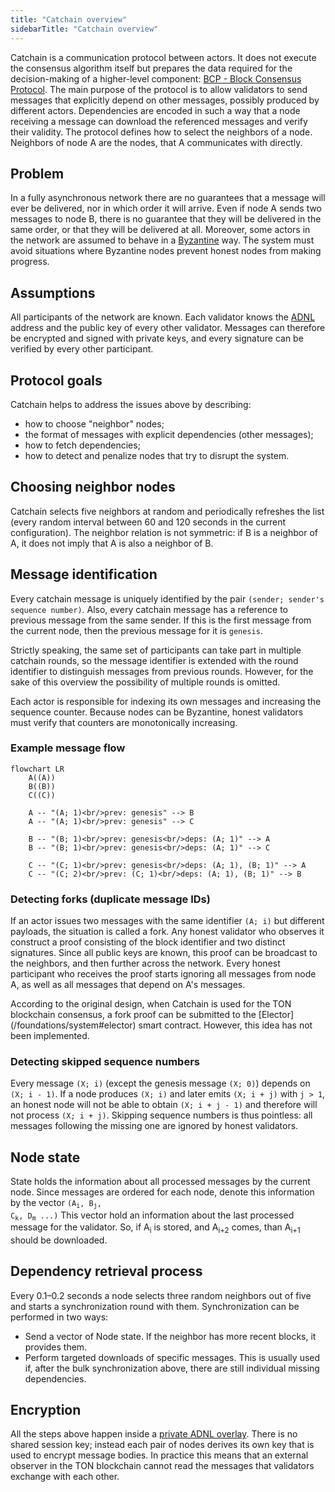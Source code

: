 ```yaml
---
title: "Catchain overview"
sidebarTitle: "Catchain overview"
---
```



Catchain is a communication protocol between actors. It does not execute the consensus algorithm itself but prepares the data required for the decision-making of a higher-level component: [BCP - Block Consensus Protocol](/foundations/consensus/bcp-overview). The main purpose of the protocol is to allow validators to send messages that explicitly depend on other messages, possibly produced by different actors. Dependencies are encoded in such a way that a node receiving a message can download the referenced messages and verify their validity. The protocol defines how to select the neighbors of a node. Neighbors of node A are the nodes, that A communicates with directly.

## Problem

In a fully asynchronous network there are no guarantees that a message will ever be delivered, nor in which order it will arrive. Even if node A sends two messages to node B, there is no guarantee that they will be delivered in the same order, or that they will be delivered at all. Moreover, some actors in the network are assumed to behave in a [Byzantine](https://en.wikipedia.org/wiki/Byzantine_fault) way. The system must avoid situations where Byzantine nodes prevent honest nodes from making progress.

## Assumptions

All participants of the network are known. Each validator knows the [ADNL](/foundations/network/adnl) address and the public key of every other validator. Messages can therefore be encrypted and signed with private keys, and every signature can be verified by every other participant.

## Protocol goals

Catchain helps to address the issues above by describing:

- how to choose "neighbor" nodes;
- the format of messages with explicit dependencies (other messages);
- how to fetch dependencies;
- how to detect and penalize nodes that try to disrupt the system.

## Choosing neighbor nodes

Catchain selects five neighbors at random and periodically refreshes the list (every random interval between 60 and 120 seconds in the current configuration). The neighbor relation is not symmetric: if B is a neighbor of A, it does not imply that A is also a neighbor of B.

## Message identification

Every catchain message is uniquely identified by the pair `(sender; sender's sequence number)`.
Also, every catchain message has a reference to previous message from the same sender.
If this is the first message from the current node, then the previous message for it is `genesis`.

<Aside type="note">
  Strictly speaking, the same set of participants can take part in multiple catchain rounds, so the message identifier is extended with the round identifier to distinguish messages from previous rounds. However, for the sake of this overview the possibility of multiple rounds is omitted.
</Aside>

Each actor is responsible for indexing its own messages and increasing the sequence counter. Because nodes can be Byzantine, honest validators must verify that counters are monotonically increasing.

### Example message flow

```mermaid
flowchart LR
    A((A))
    B((B))
    C((C))

    A -- "(A; 1)<br/>prev: genesis" --> B
    A -- "(A; 1)<br/>prev: genesis" --> C

    B -- "(B; 1)<br/>prev: genesis<br/>deps: (A; 1)" --> A
    B -- "(B; 1)<br/>prev: genesis<br/>deps: (A; 1)" --> C

    C -- "(C; 1)<br/>prev: genesis<br/>deps: (A; 1), (B; 1)" --> A
    C -- "(C; 2)<br/>prev: (C; 1)<br/>deps: (A; 1), (B; 1)" --> B
```

### Detecting forks (duplicate message IDs)

If an actor issues two messages with the same identifier `(A; i)` but different payloads, the situation is called a fork. Any honest validator who observes it construct a proof consisting of the block identifier and two distinct signatures. Since all public keys are known, this proof can be broadcast to the neighbors, and then further across the network. Every honest participant who receives the proof starts ignoring all messages from node A, as well as all messages that depend on A's messages.

<Aside type="tip">
  According to the original design, when Catchain is used for the TON blockchain consensus, a fork proof can be submitted to the [Elector](/foundations/system#elector) smart contract. However, this idea has not been implemented.
</Aside>

### Detecting skipped sequence numbers

Every message `(X; i)` (except the genesis message `(X; 0)`) depends on `(X; i - 1)`. If a node produces `(X; i)` and later emits `(X; i + j)` with `j > 1`, an honest node will not be able to obtain `(X; i + j - 1)` and therefore will not process `(X; i + j)`. Skipping sequence numbers is thus pointless: all messages following the missing one are ignored by honest validators.

## Node state

State holds the information about all processed messages by the current node. Since messages are ordered for each node, denote this information by the vector
<code>(A<sub>i</sub>, B<sub>j</sub>, C<sub>k</sub>, D<sub>m</sub> ...)</code>
This vector hold an information about the last processed message for the validator. So, if A<sub>i</sub> is stored, and A<sub>i+2</sub> comes, than A<sub>i+1</sub> should be downloaded.

## Dependency retrieval process

Every 0.1–0.2 seconds a node selects three random neighbors out of five and starts a synchronization round with them. Synchronization can be performed in two ways:

- Send a vector of Node state. If the neighbor has more recent blocks, it provides them.
- Perform targeted downloads of specific messages. This is usually used if, after the bulk synchronization above, there are still individual missing dependencies.

## Encryption

All the steps above happen inside a [private ADNL overlay](/foundations/network/adnl). There is no shared session key; instead each pair of nodes derives its own key that is used to encrypt message bodies. In practice this means that an external observer in the TON blockchain cannot read the messages that validators exchange with each other.
